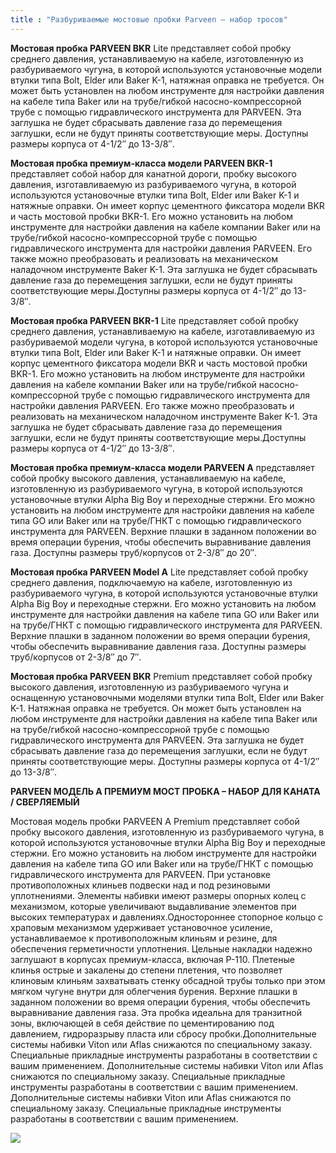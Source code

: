 ```yaml
---
title : "Разбуриваемые мостовые пробки Parveen — набор тросов"
---
```


**Мостовая пробка PARVEEN BKR** Lite представляет собой пробку среднего давления, устанавливаемую на кабеле, изготовленную из разбуриваемого чугуна, в которой используются установочные модели втулки типа Bolt, Elder или Baker K-1, натяжная оправка не требуется. Он может быть установлен на любом инструменте для настройки давления на кабеле типа Baker или на трубе/гибкой насосно-компрессорной трубе с помощью гидравлического инструмента для PARVEEN. Эта заглушка не будет сбрасывать давление газа до перемещения заглушки, если не будут приняты соответствующие меры. Доступны размеры корпуса от 4-1/2″ до 13-3/8″.

**Мостовая пробка премиум-класса модели PARVEEN BKR-1** представляет собой набор для канатной дороги, пробку высокого давления, изготавливаемую из разбуриваемого чугуна, в которой используются установочные втулки типа Bolt, Elder или Baker K-1 и натяжные оправки. Он имеет корпус цементного фиксатора модели BKR и часть мостовой пробки BKR-1. Его можно установить на любом инструменте для настройки давления на кабеле компании Baker или на трубе/гибкой насосно-компрессорной трубе с помощью гидравлического инструмента для настройки давления PARVEEN. Его также можно преобразовать и реализовать на механическом наладочном инструменте Baker K-1. Эта заглушка не будет сбрасывать давление газа до перемещения заглушки, если не будут приняты соответствующие меры.Доступны размеры корпуса от 4-1/2″ до 13-3/8″.

**Мостовая пробка PARVEEN BKR-1** Lite представляет собой пробку среднего давления, устанавливаемую на кабеле, изготавливаемую из разбуриваемой модели чугуна, в которой используются установочные втулки типа Bolt, Elder или Baker K-1 и натяжные оправки. Он имеет корпус цементного фиксатора модели BKR и часть мостовой пробки BKR-1. Его можно установить на любом инструменте для настройки давления на кабеле компании Baker или на трубе/гибкой насосно-компрессорной трубе с помощью гидравлического инструмента для настройки давления PARVEEN. Его также можно преобразовать и реализовать на механическом наладочном инструменте Baker K-1. Эта заглушка не будет сбрасывать давление газа до перемещения заглушки, если не будут приняты соответствующие меры.Доступны размеры корпуса от 4-1/2″ до 13-3/8″.

**Мостовая пробка премиум-класса модели PARVEEN A** представляет собой пробку высокого давления, устанавливаемую на кабеле, изготовленную из разбуриваемого чугуна, в которой используются установочные втулки Alpha Big Boy и переходные стержни. Его можно установить на любом инструменте для настройки давления на кабеле типа GO или Baker или на трубе/ГНКТ с помощью гидравлического инструмента для PARVEEN. Верхние плашки в заданном положении во время операции бурения, чтобы обеспечить выравнивание давления газа. Доступны размеры труб/корпусов от 2-3/8″ до 20″.

**Мостовая пробка PARVEEN Model A** Lite представляет собой пробку среднего давления, подключаемую на кабеле, изготовленную из разбуриваемого чугуна, в которой используются установочные втулки Alpha Big Boy и переходные стержни. Его можно установить на любом инструменте для настройки давления на кабеле типа GO или Baker или на трубе/ГНКТ с помощью гидравлического инструмента для PARVEEN. Верхние плашки в заданном положении во время операции бурения, чтобы обеспечить выравнивание давления газа. Доступны размеры труб/корпусов от 2-3/8″ до 7″.

**Мостовая пробка PARVEEN BKR** Premium представляет собой пробку высокого давления, изготовленную из разбуриваемого чугуна и оснащенную установочными моделями втулки типа Bolt, Elder или Baker K-1. Натяжная оправка не требуется. Он может быть установлен на любом инструменте для настройки давления на кабеле типа Baker или на трубе/гибкой насосно-компрессорной трубе с помощью гидравлического инструмента для PARVEEN. Эта заглушка не будет сбрасывать давление газа до перемещения заглушки, если не будут приняты соответствующие меры. Доступны размеры корпуса от 4-1/2″ до 13-3/8″.

**PARVEEN МОДЕЛЬ А ПРЕМИУМ МОСТ ПРОБКА – НАБОР ДЛЯ КАНАТА / СВЕРЛЯЕМЫЙ**

Мостовая модель пробки PARVEEN A Premium представляет собой пробку высокого давления, изготовленную из разбуриваемого чугуна, в которой используются установочные втулки Alpha Big Boy и переходные стержни. Его можно установить на любом инструменте для настройки давления на кабеле типа GO или Baker или на трубе/ГНКТ с помощью гидравлического инструмента для PARVEEN. При установке противоположных клиньев подвески над и под резиновыми уплотнениями. Элементы набивки имеют размеры опорных колец с механизмом, которые увеличивают выдавливание элементов при высоких температурах и давлениях.Одностороннее стопорное кольцо с храповым механизмом удерживает установочное усиление, устанавливаемое к противоположным клиньям и резине, для обеспечения герметичности уплотнения. Цельные накладки надежно заглушают в корпусах премиум-класса, включая P-110. Плетеные клинья острые и закалены до степени плетения, что позволяет клиновым клиньям захватывать стенку обсадной трубы только при этом мягком чугуне внутри для облегчения бурения. Верхние плашки в заданном положении во время операции бурения, чтобы обеспечить выравнивание давления газа. Эта пробка идеальна для транзитной зоны, включающей в себя действие по цементированию под давлением, гидроразрыву пласта или сбросу пробки.Дополнительные системы набивки Viton или Aflas снижаются по специальному заказу. Специальные прикладные инструменты разработаны в соответствии с вашим применением. Дополнительные системы набивки Viton или Aflas снижаются по специальному заказу. Специальные прикладные инструменты разработаны в соответствии с вашим применением. Дополнительные системы набивки Viton или Aflas снижаются по специальному заказу. Специальные прикладные инструменты разработаны в соответствии с вашим применением.

<img src="./parveen-drillable-bridge-plugs-wireline-set.png" />